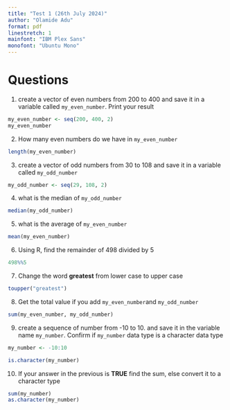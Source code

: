 ```yaml
---
title: "Test 1 (26th July 2024)"
author: "Olamide Adu"
format: pdf
linestretch: 1
mainfont: "IBM Plex Sans"
monofont: "Ubuntu Mono"
---
```


# Questions

1. create a vector of even numbers from 200 to 400 and save it in a variable called `my_even_number`. Print your result
```r
my_even_number <- seq(200, 400, 2)
my_even_number
```

2. How many even numbers do we have in `my_even_number`
```r
length(my_even_number)
```

3. create a vector of odd numbers from 30 to 108 and save it in a variable called `my_odd_number`
```r
my_odd_number <- seq(29, 108, 2)
```

4. what is the median of `my_odd_number`
```r
median(my_odd_number)
```

5. what is the average of `my_even_number`
```r
mean(my_even_number)
```

6. Using R, find the remainder of 498 divided by 5
```r
498%%5
```

7. Change the word **greatest** from lower case to upper case
```r
toupper("greatest")
```

8. Get the total value if you add `my_even_number`and `my_odd_number`
```r
sum(my_even_number, my_odd_number)
```

9. create a sequence of number from -10 to 10. and save it in the variable name `my_number`. Confirm if `my_number` data type is a character data type
```r
my_number <- -10:10

is.character(my_number)
```

10. If your answer in the previous is **TRUE** find the sum, else convert it to a character type
```r
sum(my_number)
as.character(my_number)
```

